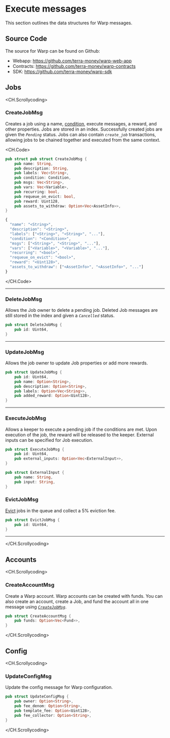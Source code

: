 # Execute messages

This section outlines the data structures for Warp messages.

## Source Code

The source for Warp can be found on Github:

- Webapp: https://github.com/terra-money/warp-web-app
- Contracts: https://github.com/terra-money/warp-contracts
- SDK: https://github.com/terra-money/warp-sdk

## Jobs
<CH.Scrollycoding>

### CreateJobMsg

Creates a job using a name, [condition](../how/condition.mdx), execute messages, a reward, and other properties. Jobs are stored in an index. Successfully created jobs are given the _`Pending`_ status. Jobs can also contain _`create_job`_ transactions, allowing jobs to be chained together and executed from the same context. 

<CH.Code>
```rust Rust
pub struct pub struct CreateJobMsg {
    pub name: String,
    pub description: String,
    pub labels: Vec<String>,
    pub condition: Condition,
    pub msgs: Vec<String>,
    pub vars: Vec<Variable>,
    pub recurring: bool,
    pub requeue_on_evict: bool,
    pub reward: Uint128,
    pub assets_to_withdraw: Option<Vec<AssetInfo>>,
} 
```
```js JSON
{
  "name": "<String>",
  "description": "<String>",
  "labels": ["<String>", "<String>", "..."],
  "condition": "<Condition>",
  "msgs": ["<String>", "<String>", "..."],
  "vars": ["<Variable>", "<Variable>", "..."],
  "recurring": "<bool>",
  "requeue_on_evict": "<bool>",
  "reward": "<Uint128>",
  "assets_to_withdraw": ["<AssetInfo>", "<AssetInfo>", "..."]
}
```
</CH.Code>


---

### DeleteJobMsg

Allows the Job owner to delete a pending job. Deleted Job messages are still stored in the index and given a _`Cancelled`_ status. 

```rust Rust
pub struct DeleteJobMsg {
    pub id: Uint64,
}
```

---

### UpdateJobMsg

Allows the job owner to update Job properties or add more rewards. 

```rust Rust
pub struct UpdateJobMsg {
    pub id: Uint64,
    pub name: Option<String>,
    pub description: Option<String>,
    pub labels: Option<Vec<String>>,
    pub added_reward: Option<Uint128>,
}
```

---

### ExecuteJobMsg

Allows a keeper to execute a pending job if the conditions are met. Upon execution of the job, the reward will be released to the keeper. External inputs can be specified for Job execution. 

```rust Rust
pub struct ExecuteJobMsg {
    pub id: Uint64,
    pub external_inputs: Option<Vec<ExternalInput>>,
}

pub struct ExternalInput {
    pub name: String,
    pub input: String,
}

```

### EvictJobMsg

[Evict](../how/overview.mdx#eviction) jobs in the queue and collect a 5% eviction fee. 

```rust Rust
pub struct EvictJobMsg {
    pub id: Uint64,
}
```

---

</CH.Scrollycoding>

## Accounts

<CH.Scrollycoding>

### CreateAccountMsg

Create a Warp account. Warp accounts can be created with funds. You can also create an account, create a Job, and fund the account all in one message using [_`CreateJobMsg`_](#jobs).

```rust Rust
pub struct CreateAccountMsg {
    pub funds: Option<Vec<Fund>>,
}
```

</CH.Scrollycoding>


## Config

<CH.Scrollycoding>

### UpdateConfigMsg

Update the config message for Warp configuration. 

```rust Rust
pub struct UpdateConfigMsg {
    pub owner: Option<String>,
    pub fee_denom: Option<String>,
    pub template_fee: Option<Uint128>,
    pub fee_collector: Option<String>,
}
```
</CH.Scrollycoding>

